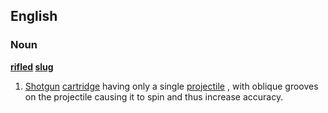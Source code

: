 ==English==
===Noun===
'''[[rifled]] [[slug]]'''
#[[Shotgun]] [[cartridge]] having only a single [[projectile]] , with oblique grooves on the projectile causing it to spin and thus increase accuracy.